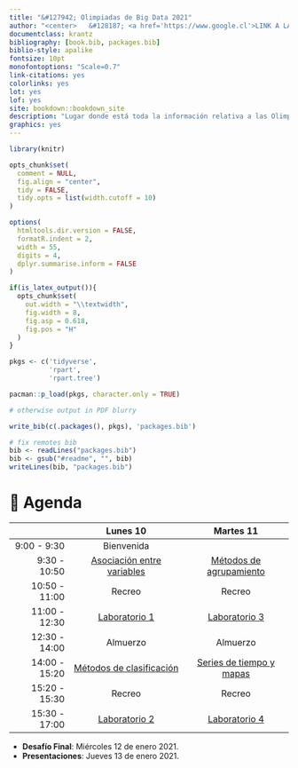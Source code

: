 ```yaml
--- 
title: "&#127942; Olimpiadas de Big Data 2021"
author: "<center>	&#128187; <a href='https://www.google.cl'>LINK A LAS CLASES</a></center>"
documentclass: krantz
bibliography: [book.bib, packages.bib]
biblio-style: apalike
fontsize: 10pt
monofontoptions: "Scale=0.7"
link-citations: yes
colorlinks: yes
lot: yes
lof: yes
site: bookdown::bookdown_site
description: "Lugar donde está toda la información relativa a las Olimpiadas de Big Data organizadas por MIDAS UC"
graphics: yes
---
```


```r
library(knitr)

opts_chunk$set( 
  comment = NULL,
  fig.align = "center", 
  tidy = FALSE, 
  tidy.opts = list(width.cutoff = 10)
)

options(
  htmltools.dir.version = FALSE, 
  formatR.indent = 2, 
  width = 55, 
  digits = 4,
  dplyr.summarise.inform = FALSE
)

if(is_latex_output()){
  opts_chunk$set(
    out.width = "\\textwidth", 
    fig.width = 8, 
    fig.asp = 0.618,
    fig.pos = "H"
  )
}

pkgs <- c('tidyverse', 
          'rpart', 
          'rpart.tree')

pacman::p_load(pkgs, character.only = TRUE)

# otherwise output in PDF blurry

write_bib(c(.packages(), pkgs), 'packages.bib')

# fix remotes bib
bib <- readLines("packages.bib")
bib <- gsub("#readme", "", bib)
writeLines(bib, "packages.bib")
```

# &#128197; Agenda {-}

|               |          Lunes 10          |         Martes 11        |
|--------------:|:--------------------------:|:------------------------:|
|   9:00 - 9:30 |         Bienvenida         |                          |
|  9:30 - 10:50 | [Asociación entre variables](asociación-entre-variables.html) |  [Métodos de agrupamiento](métodos-de-agrupamiento.html) |
| 10:50 - 11:00 |           Recreo           |          Recreo          |
| 11:00 - 12:30 |        [Laboratorio 1](laboratorio-1.html)       |       [Laboratorio 3](laboratorio-3.html)      |
| 12:30 - 14:00 |          Almuerzo          |         Almuerzo         |
| 14:00 - 15:20 |  [Métodos de clasificación](métodos-de-clasificación.html)  | [Series de tiempo y mapas](series-de-tiempo-y-mapas.html) |
| 15:20 - 15:30 |           Recreo           |          Recreo          |
| 15:30 - 17:00 |        [Laboratorio 2](laboratorio-2.html)       |       [Laboratorio 4](laboratorio-4.html)      |

* **Desafío Final**: Miércoles 12 de enero 2021.
* **Presentaciones**: Jueves 13 de enero 2021.

